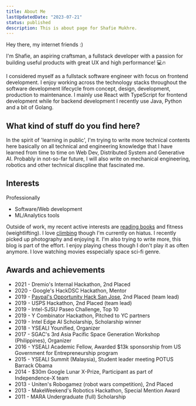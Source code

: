 ```yaml
---
title: About Me
lastUpdatedDate: "2023-07-21"
status: published
description: This is about page for Shafie Mukhre.
---
```


Hey there, my internet friends :)

I'm Shafie, an aspiring craftsman, a fullstack developer with a passion for building useful products with great UX and high performance! 💻🔥

I considered myself as a fullstack software engineer with focus on frontend development. I enjoy working across the technology stacks throughout the software development lifecycle from concept, design, development, production to maintenance. I mainly use React with TypeScript for frontend development while for backend development I recently use Java, Python and a bit of Golang.

## What kind of stuff do you find here?

In the spirit of 'learning in public', I'm trying to write more technical contents here basically on all technical and engineering knowledge that I have learned from time to time on Web Dev, Distributed System and Generative AI. Probably in not-so-far future, I will also write on mechanical engineering, robotics and other technical discpline that fascinated me.

## Interests

Professionally

- Software/Web development
- ML/Analytics tools

Outside of work, my recent active interests are [reading books](https://www.goodreads.com/user/show/69929438-shafie-mukhre) and fitness (weightlifting). I love [climbing](https://instagram.com/shafieclimbs) though I'm currently on hiatus. I recently picked up photography and enjoying it. I'm also trying to write more, this blog is part of the effort. I enjoy playing chess though I don't play it as often anymore. I love watching movies esspecially space sci-fi genre.

## Awards and achievements

- 2021 - Dremio's Internal Hackathon, 2nd Placed
- 2020 - Google's HackDSC Hackathon, Mentor
- 2019 - [Paypal's Opportunity Hack San Jose](https://www.linkedin.com/pulse/opportunity-hack-san-jose-2019-solving-nonprofits-bhavya-shankar/), 2nd Placed (team lead)
- 2019 - USPS Hackathon, 2nd Placed (team lead)
- 2019 - Intel-SJSU Paseo Challenge, Top 10
- 2019 - Y Combinator Hackathon, Pitched to YC partners
- 2019 - Intel Edge AI Scholarship, Scholarship winner
- 2018 - YSEALI Younified, Organizer
- 2017 - SGAC's 3rd Asia Pacific Space Generation Workshop (Philippines), Organizer
- 2016 - YSEALI Academic Fellow, Awarded $13k sponsorship from US Government for Entrepreneurship program
- 2015 - YSEALI Summit (Malaysia), Student leader meeting POTUS Barrack Obama
- 2014 - $30m Google Lunar X-Prize, Participant as part of Independence-X team
- 2013 - Uniten's Robogamez (robot wars competition), 2nd Placed
- 2013 - MakeWeekend's Robotics Hackathon, Special Mention Award
- 2011 - MARA Undergraduate (full) Scholarship
